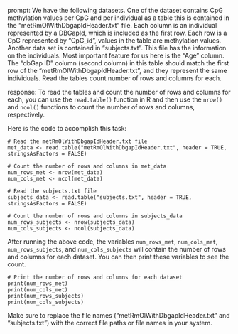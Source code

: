 prompt:
We have the following datasets. One of the dataset contains CpG methylation values per CpG and per individual as a table this is contained in the “metRmOlWithDbgapIdHeader.txt” file. Each column is an individual represented by a DBGapId, which is included as the first row. Each row is a CpG represented by "CpG_id", values in the table are methylation values. Another data set is contained in “subjects.txt”. This file has the information on the individuals. Most important feature for us here is the "Age" column. The "dbGap ID" column (second column) in this table should match the first row of the "metRmOlWithDbgapIdHeader.txt", and they represent the same individuals. 
Read the tables count number of rows and columns for each.

response:
To read the tables and count the number of rows and columns for each, you can use the `read.table()` function in R and then use the `nrow()` and `ncol()` functions to count the number of rows and columns, respectively.

Here is the code to accomplish this task:

```
# Read the metRmOlWithDbgapIdHeader.txt file
met_data <- read.table("metRmOlWithDbgapIdHeader.txt", header = TRUE, stringsAsFactors = FALSE)

# Count the number of rows and columns in met_data
num_rows_met <- nrow(met_data)
num_cols_met <- ncol(met_data)

# Read the subjects.txt file
subjects_data <- read.table("subjects.txt", header = TRUE, stringsAsFactors = FALSE)

# Count the number of rows and columns in subjects_data
num_rows_subjects <- nrow(subjects_data)
num_cols_subjects <- ncol(subjects_data)
```

After running the above code, the variables `num_rows_met`, `num_cols_met`, `num_rows_subjects`, and `num_cols_subjects` will contain the number of rows and columns for each dataset. You can then print these variables to see the count.

```
# Print the number of rows and columns for each dataset
print(num_rows_met)
print(num_cols_met)
print(num_rows_subjects)
print(num_cols_subjects)
```

Make sure to replace the file names ("metRmOlWithDbgapIdHeader.txt" and "subjects.txt") with the correct file paths or file names in your system.
